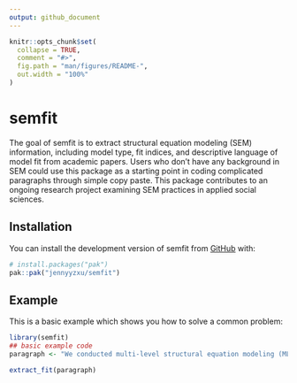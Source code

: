 ```yaml
---
output: github_document
---
```


<!-- README.md is generated from README.Rmd. Please edit that file -->

```r
knitr::opts_chunk$set(
  collapse = TRUE,
  comment = "#>",
  fig.path = "man/figures/README-",
  out.width = "100%"
)
```

# semfit

<!-- badges: start -->
<!-- badges: end -->

The goal of semfit is to extract structural equation modeling (SEM) information, including model type, fit indices, and descriptive language of model fit from academic papers. Users who don't have any background in SEM could use this package as a starting point in coding complicated paragraphs through simple copy paste. This package contributes to an ongoing research project examining SEM practices in applied social sciences. 

## Installation

You can install the development version of semfit from [GitHub](https://github.com/) with:

``` r
# install.packages("pak")
pak::pak("jennyyzxu/semfit")
```

## Example

This is a basic example which shows you how to solve a common problem:

```r
library(semfit)
## basic example code
paragraph <- "We conducted multi-level structural equation modeling (ML-SEM) with the R package lavaan (Rosseel, 2012) to test our hypotheses, with all views on aging indicators loaded on a latent variable (i.e., negative views on aging). The lavaan algorithm decomposed variance into within-person and between-person components, effectively centering daily-level predictors at the person mean without requiring manual centering (Rosseel, 2012). This ensures that the estimates of within-person effects reflect deviations from an individual’s average level across the study period. We modeled a contemporaneous (i.e., on the same day) indirect effect by multiplying the regression path between flow experience and negative views on aging by the path between negative views on aging and positive affect (and likewise for negative affect). To account for potential data anomaly such as non-normality and missing data, we applied maximum likelihood estimation with robust standard errors (Yuan and Bentler, 2000). We determined an acceptable model fit with the following thresholds: comparative fit index (CFI) > 0.950, Tucker-Lewis Index (TLI) > 0.900, root mean square error of approximation (RMSEA) < 0.080, and standardized root mean square residual (SRMR) < 0.080. (Hooper et al., 2008; Hu and Bentler, 1999). All coefficients reported were standardized at the corresponding level. To assess the proportion of variance attributable to within-person and between-person differences, we computed intraclass correlation coefficients (ICCs) for the key variables using a random intercept model (Hox et al., 2017). The ICC was calculated as the ratio of between-person variance to the total variance in a multilevel model (Nakagawa and Schielzeth, 2010). We also reran our major analyses with and without socio-demographic covariates including age (linear and quadratic terms to capture potential non-linear trends), chronic health conditions (measured by a 16-item checklist of physician-diagnosed chronic conditions, adapted from the SHARE Wave 2 health module, such as hypertension, high cholesterol, and asthma (Börsch-Supan et al., 2013), and retirement status, given that past studies have shown them to be related to key variables in the hypothetical model (e.g., Heo et al., 2010; Kim and Moen, 2002; Kornadt and Rothermund, 2015). We found highly similar statistical conclusions from both the unconditional and conditional models. For parsimony, we reported below the unconditional findings, with the conditional (i.e., with covariates) model output included in Supplemental Table 2 for interested readers."

extract_fit(paragraph)
```


